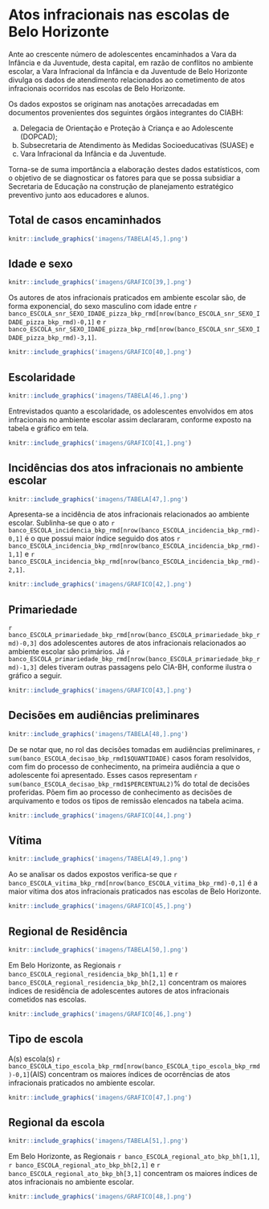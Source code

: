 # Atos infracionais nas escolas de Belo Horizonte

\leavevmode
\newline

Ante ao crescente número de adolescentes encaminhados a Vara da Infância e da Juventude, desta capital, em razão de conflitos no ambiente escolar, a Vara Infracional da Infância e da Juventude de Belo Horizonte divulga os dados de atendimento relacionados ao cometimento de atos infracionais ocorridos nas escolas de Belo Horizonte.

Os dados expostos se originam nas anotações arrecadadas em documentos provenientes dos seguintes órgãos integrantes do CIABH:

a.  Delegacia de Orientação e Proteção à Criança e ao Adolescente (DOPCAD);
b.  Subsecretaria de Atendimento às Medidas Socioeducativas (SUASE) e
c.  Vara Infracional da Infância e da Juventude.

Torna-se de suma importância a elaboração destes dados estatísticos, com o objetivo de se diagnosticar os fatores para que se possa subsidiar a Secretaria de Educação na construção de planejamento estratégico preventivo junto aos educadores e alunos.

\newpage

## Total de casos encaminhados

```r
knitr::include_graphics('imagens/TABELA[45,].png')
```

## Idade e sexo

```r
knitr::include_graphics('imagens/GRAFICO[39,].png')
```

Os autores de atos infracionais praticados em ambiente escolar são, de forma exponencial, do sexo masculino com idade entre `r banco_ESCOLA_snr_SEXO_IDADE_pizza_bkp_rmd[nrow(banco_ESCOLA_snr_SEXO_IDADE_pizza_bkp_rmd)-0,1]` e `r banco_ESCOLA_snr_SEXO_IDADE_pizza_bkp_rmd[nrow(banco_ESCOLA_snr_SEXO_IDADE_pizza_bkp_rmd)-3,1]`.

```r
knitr::include_graphics('imagens/GRAFICO[40,].png')
```

\newpage

## Escolaridade

```r
knitr::include_graphics('imagens/TABELA[46,].png')
```

Entrevistados quanto a escolaridade, os adolescentes envolvidos em atos infracionais no ambiente escolar assim declararam, conforme exposto na tabela e gráfico em tela.

\vspace{2cm}

```r
knitr::include_graphics('imagens/GRAFICO[41,].png')
```

\newpage

## Incidências dos atos infracionais no ambiente escolar

```r
knitr::include_graphics('imagens/TABELA[47,].png')
```

Apresenta-se a incidência de atos infracionais relacionados ao ambiente escolar. Sublinha-se que o ato `r banco_ESCOLA_incidencia_bkp_rmd[nrow(banco_ESCOLA_incidencia_bkp_rmd)-0,1]` é o que possui maior índice seguido dos atos `r banco_ESCOLA_incidencia_bkp_rmd[nrow(banco_ESCOLA_incidencia_bkp_rmd)-1,1]` e `r banco_ESCOLA_incidencia_bkp_rmd[nrow(banco_ESCOLA_incidencia_bkp_rmd)-2,1]`. \vspace{2cm}

```r
knitr::include_graphics('imagens/GRAFICO[42,].png')
```

\newpage

## Primariedade

`r banco_ESCOLA_primariedade_bkp_rmd[nrow(banco_ESCOLA_primariedade_bkp_rmd)-0,3]` dos adolescentes autores de atos infracionais relacionados ao ambiente escolar são primários. Já `r banco_ESCOLA_primariedade_bkp_rmd[nrow(banco_ESCOLA_primariedade_bkp_rmd)-1,3]` deles tiveram outras passagens pelo CIA-BH, conforme ilustra o gráfico a seguir.

```r
knitr::include_graphics('imagens/GRAFICO[43,].png')
```

\newpage

## Decisões em audiências preliminares

\leavevmode
\newline

```r
knitr::include_graphics('imagens/TABELA[48,].png')
```

De se notar que, no rol das decisões tomadas em audiências preliminares, `r sum(banco_ESCOLA_decisao_bkp_rmd1$QUANTIDADE)` casos foram resolvidos, com fim do processo de conhecimento, na primeira audiência a que o adolescente foi apresentado. Esses casos representam `r sum(banco_ESCOLA_decisao_bkp_rmd1$PERCENTUAL2)`% do total de decisões proferidas. Põem fim ao processo de conhecimento as decisões de arquivamento e todos os tipos de remissão elencados na tabela acima. \leavevmode \newline \newline

```r
knitr::include_graphics('imagens/GRAFICO[44,].png')
```

\newpage

## Vítima

```r
knitr::include_graphics('imagens/TABELA[49,].png')
```

Ao se analisar os dados expostos verifica-se que `r banco_ESCOLA_vitima_bkp_rmd[nrow(banco_ESCOLA_vitima_bkp_rmd)-0,1]` é a maior vítima dos atos infracionais praticados nas escolas de Belo Horizonte. \vspace{2cm}

```r
knitr::include_graphics('imagens/GRAFICO[45,].png')
```

\newpage

## Regional de Residência

```r
knitr::include_graphics('imagens/TABELA[50,].png')
```

Em Belo Horizonte, as Regionais `r banco_ESCOLA_regional_residencia_bkp_bh[1,1]` e `r banco_ESCOLA_regional_residencia_bkp_bh[2,1]` 
concentram os maiores índices de residência de adolescentes autores de atos infracionais cometidos nas escolas.

\vspace{2cm}

```r
knitr::include_graphics('imagens/GRAFICO[46,].png')
```

\newpage

## Tipo de escola

A(s) escola(s) `r banco_ESCOLA_tipo_escola_bkp_rmd[nrow(banco_ESCOLA_tipo_escola_bkp_rmd)-0,1]`(AIS) concentram os maiores índices de ocorrências de atos infracionais praticados no ambiente escolar.

\vspace{2cm}

```r
knitr::include_graphics('imagens/GRAFICO[47,].png')
```

\newpage

## Regional da escola

```r
knitr::include_graphics('imagens/TABELA[51,].png')
```

\vspace{2cm}

Em Belo Horizonte, as Regionais `r banco_ESCOLA_regional_ato_bkp_bh[1,1]`, `r banco_ESCOLA_regional_ato_bkp_bh[2,1]` e `r banco_ESCOLA_regional_ato_bkp_bh[3,1]` concentram os maiores índices de atos infracionais no ambiente escolar.

\vspace{2cm}

```r
knitr::include_graphics('imagens/GRAFICO[48,].png')
```

\newpage
